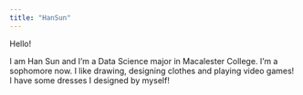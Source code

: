```yaml
---
title: "HanSun"
---
```


Hello!

I am Han Sun and I'm a Data Science major in Macalester College. I'm a sophomore now. I like drawing, designing clothes and playing video games! I have some dresses I designed by myself!



